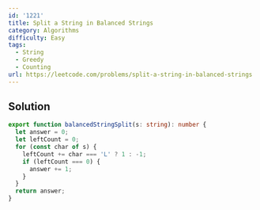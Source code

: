 ```yaml
---
id: '1221'
title: Split a String in Balanced Strings
category: Algorithms
difficulty: Easy
tags:
  - String
  - Greedy
  - Counting
url: https://leetcode.com/problems/split-a-string-in-balanced-strings
---
```


## Solution

```typescript filename="solution.ts" copy
export function balancedStringSplit(s: string): number {
  let answer = 0;
  let leftCount = 0;
  for (const char of s) {
    leftCount += char === 'L' ? 1 : -1;
    if (leftCount === 0) {
      answer += 1;
    }
  }
  return answer;
}
```

